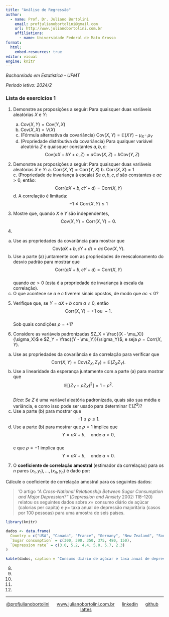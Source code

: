 ```yaml
---
title: "Análise de Regressão"
author:
  - name: Prof. Dr. Juliano Bortolini
    email: profjulianobortolini@gmail.com
    url: http://www.julianobortolini.com.br
    affiliations:
      - name: Universidade Federal de Mato Grosso
format:
  html:
    embed-resources: true
editor: visual
engine: knitr
---
```


*Bacharelado em Estatística - UFMT*

*Período letivo: 2024/2*

### Lista de exercícios 1




1.  Demonstre as proposições a seguir:
  Para quaisquer duas variáveis aleatórias $X$ e $Y$:\
    a. $\text{Cov}(X, Y) = \text{Cov}(Y, X)$\
    b. $\text{Cov}(X, X) = V(X)$\
    c. (Fórmula alternativa da covariância) $\text{Cov}(X, Y) = \mathbb{E}(XY) - \mu_X \cdot \mu_Y$\
    d. (Propriedade distributiva da covariância) Para qualquer variável aleatória $Z$ e quaisquer constantes $a, b, c$: $$\text{Cov}(aX + bY + c, Z) = a\text{Cov}(X, Z) + b\text{Cov}(Y, Z)$$

2.  Demonstre as proposições a seguir:
  Para quaisquer duas variáveis aleatórias $X$ e $Y$: a. $\text{Corr}(X, Y) = \text{Corr}(Y, X)$ b. $\text{Corr}(X, X) = 1$ c. (Propriedade de invariança à escala) Se $a, b, c, d$ são constantes e $ac > 0$, então: $$\text{Corr}(aX + b, cY + d) = \text{Corr}(X, Y)$$ d. A correlação é limitada: $$-1 \leq \text{Corr}(X, Y) \leq 1$$

3.  Mostre que, quando $X$ e $Y$ são independentes, $$\text{Cov}(X, Y) = \text{Corr}(X, Y) = 0.$$

4.  

a.  Use as propriedades da covariância para mostrar que\
    $$\text{Cov}(aX + b, cY + d) = ac \, \text{Cov}(X, Y).$$
b.  Use a parte (a) juntamente com as propriedades de reescalonamento do desvio padrão para mostrar que\
    $$ \text{Corr}(aX + b, cY + d) = \text{Corr}(X, Y)$$\
    quando $ac > 0$ (esta é a propriedade de invariança à escala da correlação).
c.  O que acontece se $a$ e $c$ tiverem sinais opostos, de modo que $ac < 0$?

5.  Verifique que, se $Y = aX + b$ com $a \neq 0$, então\
    $$\text{Corr}(X, Y) = +1 \text{ ou } -1.$$\
    Sob quais condições $\rho = +1$?

6.  Considere as variáveis padronizadas $Z_X = \frac{(X - \mu_X)}{\sigma_X}$ e $Z_Y = \frac{(Y - \mu_Y)}{\sigma_Y}$, e seja $\rho = \text{Corr}(X, Y)$.\

a.  Use as propriedades da covariância e da correlação para verificar que\
    $$\text{Corr}(X, Y) = \text{Cov}(Z_X, Z_Y) = \mathbb{E}(Z_X Z_Y).$$
b.  Use a linearidade da esperança juntamente com a parte (a) para mostrar que\
    $$\mathbb{E}[(Z_Y - \rho Z_X)^2] = 1 - \rho^2.$$\
    *Dica: Se* $Z$ é uma variável aleatória padronizada, quais são sua média e variância, e como isso pode ser usado para determinar $\mathbb{E}(Z^2)$?
c.  Use a parte (b) para mostrar que\
    $$-1 \leq \rho \leq 1.$$
d.  Use a parte (b) para mostrar que $\rho = 1$ implica que\
    $$Y = aX + b, \quad \text{onde } a > 0,$$\
    e que $\rho = -1$ implica que\
    $$Y = aX + b, \quad \text{onde } a < 0.$$

7.  O **coeficiente de correlação amostral** (estimador da correlaçao) para os $n$ pares $(x_1, y_1), \dots, (x_n, y_n)$ é dado por:

  \begin{align*}
r = & \frac{1}{n-1} \sum_{i=1}^{n} \left( \frac{x_i - \bar{x}}{s_x} \right) \left( \frac{y_i - \bar{y}}{s_y} \right) = \frac{S_{xy}}{(n-1) s_x s_y} = \frac{S_{xy}}{\sqrt{S_{xx}} \sqrt{S_{yy}}}.
\end{align*}
  Cálcule o coeficiente de correlação amostral para os seguintes dados:

> 'O artigo *“A Cross-National Relationship Between Sugar Consumption and Major Depression?”* (*Depression and Anxiety* 2002: 118–120) relatou os seguintes dados sobre $x =$ consumo diário de açúcar (calorias per capita) e $y =$ taxa anual de depressão majoritária (casos por 100 pessoas) para uma amostra de seis países.

```r
library(knitr)

dados <- data.frame(
  Country = c("USA", "Canada", "France", "Germany", "New Zealand", "South Korea"),
  `Sugar consumption` = c(300, 390, 350, 375, 480, 150),
  `Depression rate` = c(3.0, 5.2, 4.4, 5.0, 5.7, 2.3)
)

kable(dados, caption = "Consumo diário de açúcar e taxa anual de depressão por país")
```


8.


9.


10.


11.


12.



------------------------------------------------------------------------

::: {style="text-align: center;"}
[\@profjulianobortolini](https://instagram.com/profjulianobortolini)      [www.julianobortolini.com.br](http://www.julianobortolini.com.br)      [linkedin](https://linkedin.com/in/julianobortolini)      [github](https://github.com/julianobortolini)       [lattes](http://lattes.cnpq.br/6210909768845403)
:::
